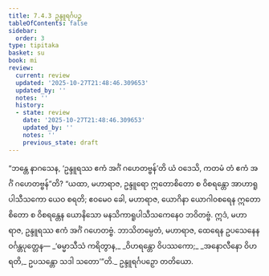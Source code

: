```yaml
---
title: 7.4.3 ဥန္ဒူရင်္ဂပဉှ
tableOfContents: false
sidebar:
  order: 3
type: tipitaka
basket: su
book: mi
review:
  current: review
  updated: '2025-10-27T21:48:46.309653'
  updated_by: ''
  notes: ''
  history:
  - state: review
    date: '2025-10-27T21:48:46.309653'
    updated_by: ''
    notes: ''
    previous_state: draft
---
```



<ReviewStatus review={frontmatter.review} showDetails={true} />

<HypothesisAnnotation frontmatter={frontmatter} />

<DynamicBreadcrumb />

<Division number="257" book="mi" e="ch" v="28">

<Paragraph number="1843" book="mi">
“ဘန္တေ နာဂသေန, ‘ဥန္ဒူရဿ ဧကံ အင်္ဂံ ဂဟေတဗ္ဗန်’တိ ယံ ဝဒေသိ, ကတမံ တံ ဧကံ အင်္ဂံ ဂဟေတဗ္ဗန်”တိ? “ယထာ, မဟာရာဇ, ဥန္ဒူရော ဣတောစိတော စ ဝိစရန္တော အာဟာရူပါသီသကော ယေဝ စရတိ; ဧဝမေဝ ခေါ, မဟာရာဇ, ယောဂိနာ ယောဂါဝစရေန ဣတောစိတော စ ဝိစရန္တေန ယောနိသော မနသိကာရူပါသီသကေနေဝ ဘဝိတဗ္ဗံ. ဣဒံ, မဟာရာဇ, ဥန္ဒူရဿ ဧကံ အင်္ဂံ ဂဟေတဗ္ဗံ. ဘာသိတမ္ပေတံ, မဟာရာဇ, ထေရေန ဥပသေနေန ဝင်္ဂန္တပုတ္တေန—
</Paragraph>

<Paragraph number="1844" type="verses" book="mi">
_‘ဓမ္မာသီသံ ကရိတွာန,_  
_ဝိဟရန္တော ဝိပဿကော;_  
_အနောလီနော ဝိဟရတိ,_  
ဥပသန္တော သဒါ သတော’”တိ._  


</Paragraph>
</Division>

<Paragraph number="1845" type="center" book="mi">
ဥန္ဒူရင်္ဂပဉှော တတိယော.
</Paragraph>